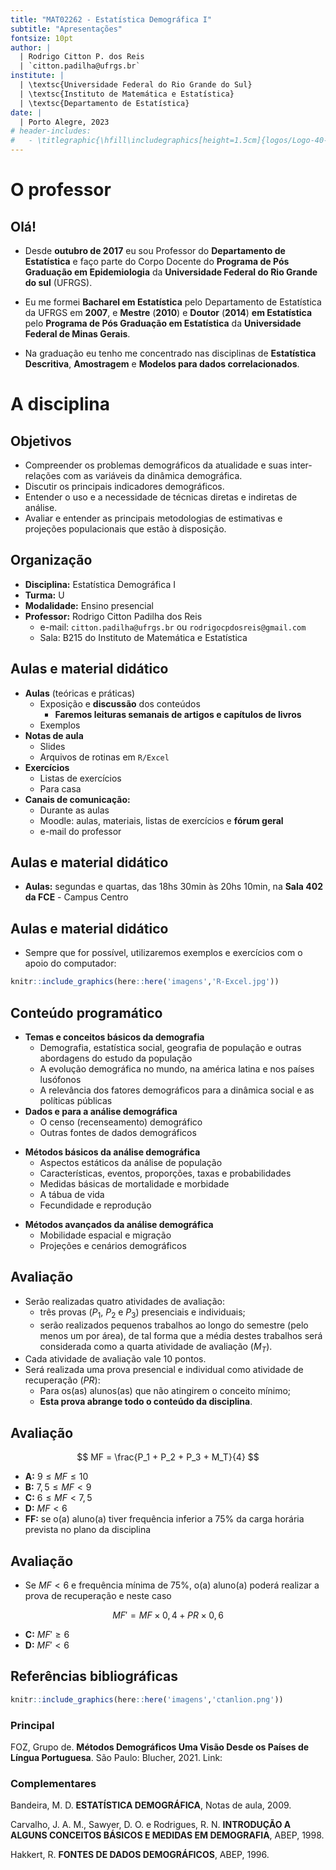 ```yaml
---
title: "MAT02262 - Estatística Demográfica I"
subtitle: "Apresentações"
fontsize: 10pt
author: |
  | Rodrigo Citton P. dos Reis
  | `citton.padilha@ufrgs.br`
institute: |
  | \textsc{Universidade Federal do Rio Grande do Sul}
  | \textsc{Instituto de Matemática e Estatística}
  | \textsc{Departamento de Estatística}
date: |
  | Porto Alegre, 2023
# header-includes:
#   - \titlegraphic{\hfill\includegraphics[height=1.5cm]{logos/Logo-40-anos-estatistica.png}}
---
```


# O professor

## Olá! {.allowframebreaks}

\ttfamily

- Desde __outubro de 2017__ eu sou Professor do __Departamento de Estatística__ e faço parte do Corpo Docente do __Programa de Pós Graduação em Epidemiologia__ da __Universidade Federal do Rio Grande do sul__ (UFRGS). 

- Eu me formei __Bacharel em Estatística__ pelo Departamento de Estatística da UFRGS em __2007__, e __Mestre__ (__2010__) e __Doutor__ (__2014__) __em Estatística__ pelo __Programa de Pós Graduação em Estatística__ da __Universidade Federal de Minas Gerais__. 

- Na graduação eu tenho me concentrado nas disciplinas de __Estatística Descritiva__, __Amostragem__ e __Modelos para dados correlacionados__.

# A disciplina

## Objetivos

- Compreender os problemas demográficos da atualidade e suas inter-relações com as variáveis da dinâmica demográfica.
- Discutir os principais indicadores demográficos.
- Entender o uso e a necessidade de técnicas diretas e indiretas de análise.
- Avaliar e entender as principais metodologias de estimativas e projeções populacionais que estão à disposição.

## Organização

- __Disciplina:__ Estatística Demográfica I
- __Turma:__ U
- __Modalidade:__ Ensino presencial
- __Professor:__ Rodrigo Citton Padilha dos Reis
    + e-mail: `citton.padilha@ufrgs.br` ou `rodrigocpdosreis@gmail.com` 
    + Sala: B215 do Instituto de Matemática e Estatística

## Aulas e material didático

- __Aulas__ (teóricas e práticas)
    + Exposição e __discussão__ dos conteúdos
        - __Faremos leituras semanais de artigos e capítulos de livros__
    + Exemplos
- __Notas de aula__
    + Slides
    + Arquivos de rotinas em `R/Excel`
- __Exercícios__
    + Listas de exercícios
    + Para casa
- __Canais de comunicação:__
    + Durante as aulas
    + Moodle: aulas, materiais, listas de exercícios e __fórum geral__
    + e-mail do professor

## Aulas e material didático

- __Aulas:__ segundas e quartas, das 18hs 30min às 20hs 10min, na __Sala 402 da FCE__ - Campus Centro

## Aulas e material didático

- Sempre que for possível, utilizaremos exemplos e exercícios com o apoio do computador:

```r

knitr::include_graphics(here::here('imagens','R-Excel.jpg'))

```

## Conteúdo programático {.allowframebreaks}

\structure{Área 1}

+ __Temas e conceitos básicos da demografia__
    - Demografia, estatística social, geografia de população e outras abordagens do estudo da população
    - A evolução demográfica no mundo, na américa latina e nos países lusófonos
    - A relevância dos fatores demográficos para a dinâmica social e as políticas públicas
+ __Dados e para a análise demográfica__
    - O censo (recenseamento) demográfico
    - Outras fontes de dados demográficos

\framebreak

\structure{Área 2}

+ __Métodos básicos da análise demográfica__
    + Aspectos estáticos da análise de população
    + Características, eventos, proporções, taxas e probabilidades
    + Medidas básicas de mortalidade e morbidade
    + A tábua de vida
    + Fecundidade e reprodução

\structure{Área 3}

+ __Métodos avançados da análise demográfica__
    + Mobilidade espacial e migração
    + Projeções e cenários demográficos

## Avaliação

- Serão realizadas quatro atividades de avaliação:
    + três provas ($P_1$, $P_2$ e $P_3$) presenciais e individuais;
    + serão realizados pequenos trabalhos ao longo do semestre (pelo menos um por área), de tal forma que a média destes trabalhos será considerada como a quarta atividade de avaliação ($M_T$).
- Cada atividade de avaliação vale 10 pontos.
- Será realizada uma prova presencial e individual como atividade de recuperação ($PR$):
    + Para os(as) alunos(as) que não atingirem o conceito mínimo;
    + __Esta prova abrange todo o conteúdo da disciplina__.

## Avaliação

$$
MF = \frac{P_1 + P_2 + P_3 + M_T}{4}
$$

+ __A:__ $9 \leq MF \leq 10$
+ __B:__ $7,5 \leq MF < 9$
+ __C:__ $6 \leq MF < 7,5$
+ __D:__ $MF < 6$
+ __FF:__ se o(a) aluno(a) tiver frequência inferior a 75% da carga horária prevista no plano da disciplina

## Avaliação

+ Se $MF < 6$ e frequência mínima de 75%, o(a) aluno(a) poderá realizar a prova de recuperação e neste caso

$$
MF' = MF \times 0,4 + PR \times 0,6
$$

- __C:__ $MF' \geq 6$
- __D:__ $MF' < 6$

## Referências bibliográficas

```r
knitr::include_graphics(here::here('imagens','ctanlion.png'))
```

### Principal

\footnotesize

FOZ, Grupo de. __Métodos Demográficos Uma Visão Desde os Países de Língua Portuguesa__. São Paulo: Blucher, 2021.
Link: \url{https://www.blucher.com.br/metodos-demograficos-uma-visao-desde-os-paises-de-lingua-portuguesa_9786555500837}

### Complementares

\footnotesize

Bandeira, M. D. __ESTATÍSTICA DEMOGRÁFICA__, Notas de aula, 2009.

Carvalho, J. A. M., Sawyer, D. O. e Rodrigues, R. N. __INTRODUÇÃO A ALGUNS CONCEITOS BÁSICOS E MEDIDAS EM DEMOGRAFIA__, ABEP, 1998.

Hakkert, R. __FONTES DE DADOS DEMOGRÁFICOS__, ABEP, 1996.
